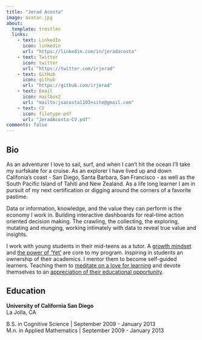 ```yaml
---
title: "Jerad Acosta"
image: avatar.jpg
about:
  template: trestles
  links:
    - text: LinkedIn
      icon: linkedin
      url: "https://linkedin.com/in/jeradacosta"
    - text: Twitter
      icon: twitter
      url: "https://twitter.com/irjerad"
    - text: GitHub
      icon: github
      url: "https://github.com/irjerad"
    - text: Email
      icon: mailbox2
      url: "mailto:jsacosta1103+site@gmail.com"
    - text: CV
      icon: filetype-pdf
      url: "JeradAcosta-CV.pdf"
comments: false
---
```


::: column-page
## Bio

As an adventurer I love to sail, surf, and when I can't hit the ocean I'll take my surfskate for a cruise. As an explorer I have lived up and down Califonia's coast - San Diego, Santa Barbara, San Francisco - as well as the South Pacific Island of Tahiti and New Zealand. As a life long learner I am in pursuit of my next certification or digging around the corners of a favorite pastime.

Data or information, knowledge, and the value they can perform is the economy I work in. Building interactive dashboards for real-time action oriented decision making. The crawling, the collecting, the exploring, mutating and munging, working intimately with data to reveal true value and insights.

I work with young students in their mid-teens as a tutor. A [growth mindset](https://fs.blog/carol-dweck-mindset/) and [the power of 'Yet'](https://youtu.be/hiiEeMN7vbQ) are core to my program. Inspiring in students an ownership of their academics. I mentor them to become self-guided learners. Teaching them to [meditate on a love for learning](/posts/meditate-on-a-love-for-learning) and devote themselves to an [appreciation of their educational opportunity](/posts/appreciation-of-our-educational-opportunity).

<p>

</p>

## Education

**University of California San Diego**\
La Jolla, CA

B.S. in Cognitive Science \| September 2009 - January 2013\
M.n. in Applied Mathematics \| September 2009 - January 2013

<p>

</p>

:::

